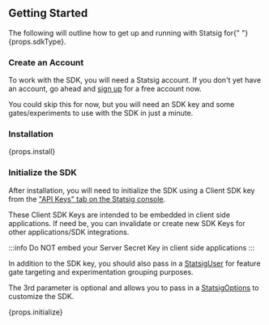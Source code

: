 
## Getting Started

<span>
  The following will outline how to get up and running with Statsig for{" "}
  {props.sdkType}.
</span>

<!--  -->

<Gap />

### Create an Account

To work with the SDK, you will need a Statsig account. If you don't yet have an account, go ahead and [sign up](https://console.statsig.com/sign_up) for a free account now.

You could skip this for now, but you will need an SDK key and some gates/experiments to use with the SDK in just a minute.

<!--  -->

<Gap />

### Installation

<div>{props.install}</div>

<!--  -->

<Gap />

### Initialize the SDK

After installation, you will need to initialize the SDK using a Client SDK key from the ["API Keys" tab on the Statsig console](https://console.statsig.com/api_keys).

These Client SDK Keys are intended to be embedded in client side applications. If need be, you can invalidate or create new SDK Keys for other applications/SDK integrations.

:::info
Do NOT embed your Server Secret Key in client side applications
:::

In addition to the SDK key, you should also pass in a [StatsigUser](#statsig-user) for feature gate targeting and experimentation grouping purposes.

The 3rd parameter is optional and allows you to pass in a [StatsigOptions](#statsig-options) to customize the SDK.

<div>{props.initialize}</div>

<!--  -->

<Gap />
